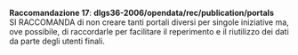 ::: {#racc-17 .callout-note appearance="simple" icon=false .raccomandazione}
[**Raccomandazione 17**]{.testo-blu}: **dlgs36-2006/opendata/rec/publication/portals**<br>
SI RACCOMANDA di non creare tanti portali diversi per singole iniziative ma, ove possibile, di raccordarle per facilitare il reperimento e il riutilizzo dei dati da parte degli utenti finali.
:::
